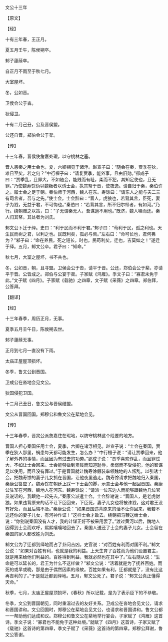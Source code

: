 

文公十三年

【原文】

【经】

十有三年春，王正月。

夏五月壬午，陈侯朔卒。

邾子蘧蒢卒。

自正月不雨至于秋七月。

大室屋坏。

冬，公如晋。

卫侯会公于沓。

狄侵卫。

十有二月己丑，公及晋侯盟。

公还自晋。郑伯会公于棐。

【传】

十三年春，晋侯使詹嘉处瑕，以守桃林之塞。

晋人患秦之用士会也，夏，六卿相见于诸浮。赵宣子曰：“随会在秦，贾季在狄，难日至矣，若之何？”中行桓子曰：“请复贾季，能外事，且由旧勋。”郤成子曰：“贾季乱，且罪大，不如随会，能贱而有耻，柔而不犯，其知足使也，且无罪。”乃使魏寿馀伪以魏叛者以诱士会，执其帑于晋，使夜逸。请自归于秦，秦伯许之。履士会之足于朝。秦伯师于河西，魏人在东。寿馀曰：“请东人之能与夫二三有司言者，吾与之先。”使士会。士会辞曰：“晋人，虎狼也，若背其言，臣死，妻子为戮，无益于君，不可悔也。”秦伯曰：“若背其言，所不归尔帑者，有如河。”乃行。绕朝赠之以策，曰：“子无谓秦无人，吾谋適不用也。”既济，魏人噪而还。秦人归其帑。其处者为刘氏。

邾文公卜迁于绎。史曰：“利于民而不利于君。”邾子曰：“苟利于民，孤之利也。天生民而树之君，以利之也。民既利矣，孤必与焉。”左右曰：“命可长也，君何弗为？”邾子曰：“命在养民。死之短长，时也。民苟利矣，迁也，吉莫如之！”遂迁于绎。五月，邾文公卒。君子曰：“知命。”

秋七月，大室之屋坏，书不共也。

冬，公如晋，朝，且寻盟。卫侯会公于沓，请平于晋。公还，郑伯会公于棐，亦请平于晋。公皆成之。郑伯与公宴于棐。子家赋《鸿雁》。季文子曰：“寡君未免于此。”文子赋《四月》。子家赋《载驰》之四章，文子赋《采薇》之四章。郑伯拜，公答拜。

【翻译】

【经】

十三年春季，周历正月，无事。

夏季五月壬午日，陈侯朔去世。

邾子蘧蒢无事。

正月到七月一直没有下雨。

太庙正屋屋顶损坏。

冬季，鲁文公到晋国。

卫成公在沓地会见文公。

狄国侵犯卫国。

十二月己丑日，鲁文公与晋侯结盟。

文公从晋国回国。郑穆公和鲁文公在棐地会见。

【传】

十三年春季，晋灵公派詹嘉住在瑕地，以防守桃林这个险要的地方。

晋国人担心秦国任用士会，夏季，六卿在诸浮相见。赵宣子说：“士会在秦国，贾季在狄人那里，祸患每天都可能发生，怎么办？”中行桓子说：“请让贾季回来，他了解外界的事情，而且因为有过去的功劳。”郤成子说：“贾季喜欢作乱，而且罪过大，不如让士会回来。士会能够做到卑贱而知道耻辱，柔弱而不受侵犯，他的智谋足以使用，而且没有罪过。”于是晋国就让魏寿馀假装率领魏地的人叛乱，以引诱士会。把魏寿馀的妻子儿女抓在晋国，让他夜里逃走。魏寿馀请求把魏地归入秦国，秦康公答应了。魏寿馀在朝廷上踩一下士会的脚，示意士会与他一起回晋国。秦康公驻军在河西，魏地人在河东。魏寿馀说：“请派一位东边人而能够跟魏地几位官员说话的，我跟他一起先去。”秦康公派遣士会。士会辞谢说：“晋国人，是老虎豺狼。如果违背原来的话不让下臣回来，下臣死，妻子儿女也将被诛戮，这对君王没有好处，而且后悔不及。”秦康公说：“如果晋国违背原来的话不让你回来，我若不送还你的妻子儿女，有河神作证！”这样士会才敢去。绕朝把马鞭送给士会，说：“你别说秦国没有人才，我的计谋正好不被采用罢了。”渡过黄河以后，魏地人因得到士会而欢呼，熙熙嚷嚷地回去了。秦国人送还了士会的妻子儿女。士会留在秦国的家人都改姓为刘氏。

邾文公为了迁都到绎地而占了卦问吉凶。史官说：“对百姓有利而对国不利。”邾文公说：“如果对百姓有利，也就是我的利益。上天生育了百姓而为他们设置君主，就是用来给他们利益的。百姓得到利益，我就必然也在其中了。”左右随从说：“生命是可以延长的，君王为什么不这样做？”邾文公说：“活着就是为了抚养百姓。而死的或早或晚，那是由于偶然因素的缘故。百姓如果有利，迁都就是了，没有比这再吉利的了。”于是就迁都到绎地。五月，邾文公死了。君子说：“邾文公真正懂得天命。”

秋季，七月，太庙正屋屋顶损坏，《春秋》所以记载，是为了表示臣下的不恭敬。

冬季，文公到晋国朝见，同时重温过去的友好关系。卫成公在沓地会见文公，请求和晋国讲和。文公回国时，郑穆公在棐地会见文公，也请求和晋国讲和。鲁文公都一一帮助他们达成和议。郑穆公和鲁文公在棐地举行宴会，子家赋了《鸿雁》这首诗。季文子说：“寡君也不能免于这种处境。”就赋了《四月》这首诗，子家又赋了《载驰》这首诗的第四章，季文子赋了《采薇》这首诗的第四章。郑穆公拜谢，鲁文公答谢。


